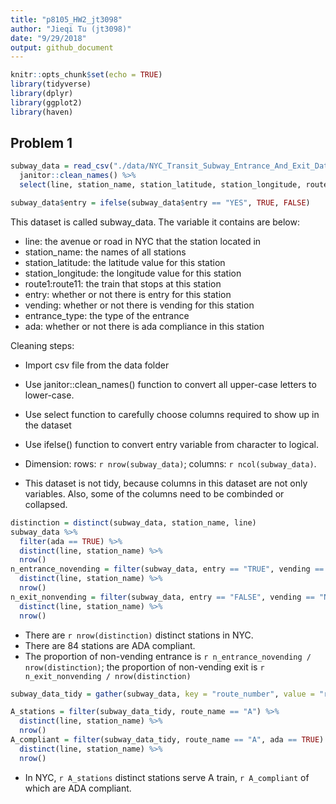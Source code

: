 ```yaml
---
title: "p8105_HW2_jt3098"
author: "Jieqi Tu (jt3098)"
date: "9/29/2018"
output: github_document
---
```


```r
knitr::opts_chunk$set(echo = TRUE)
library(tidyverse)
library(dplyr)
library(ggplot2)
library(haven)
```

## Problem 1
```r
subway_data = read_csv("./data/NYC_Transit_Subway_Entrance_And_Exit_Data.csv") %>%
  janitor::clean_names() %>%
  select(line, station_name, station_latitude, station_longitude, route1:route11, entry, vending, entrance_type, ada)

subway_data$entry = ifelse(subway_data$entry == "YES", TRUE, FALSE)

```

This dataset is called subway_data. The variable it contains are below:

* line: the avenue or road in NYC that the station located in
* station_name: the names of all stations
* station_latitude: the latitude value for this station
* station_longitude: the longitude value for this station
* route1:route11: the train that stops at this station
* entry: whether or not there is entry for this station
* vending: whether or not there is vending for this station
* entrance_type: the type of the entrance
* ada:  whether or not there is ada compliance in this station

Cleaning steps:

* Import csv file from the data folder
* Use janitor::clean_names() function to convert all upper-case letters to lower-case.
* Use select function to carefully choose columns required to show up in the dataset
* Use ifelse() function to convert entry variable from character to logical.

* Dimension: rows: `r nrow(subway_data)`; columns: `r ncol(subway_data)`.
* This dataset is not tidy, because columns in this dataset are not only variables. Also, some of the columns need to be combinded or collapsed.

```r
distinction = distinct(subway_data, station_name, line)
subway_data %>%  
  filter(ada == TRUE) %>%
  distinct(line, station_name) %>%
  nrow()
n_entrance_novending = filter(subway_data, entry == "TRUE", vending == "NO") %>%
  distinct(line, station_name) %>%
  nrow()
n_exit_nonvending = filter(subway_data, entry == "FALSE", vending == "NO") %>%
  distinct(line, station_name) %>%
  nrow()
```

* There are `r nrow(distinction)` distinct stations in NYC.
* There are 84 stations are ADA compliant.
* The proportion of non-vending entrance is `r n_entrance_novending / nrow(distinction)`; the proportion of non-vending exit is `r n_exit_nonvending / nrow(distinction)`

```r
subway_data_tidy = gather(subway_data, key = "route_number", value = "route_name", route1:route11)
```

```r
A_stations = filter(subway_data_tidy, route_name == "A") %>%
  distinct(line, station_name) %>%
  nrow()
A_compliant = filter(subway_data_tidy, route_name == "A", ada == TRUE) %>%
  distinct(line, station_name) %>%
  nrow()
```

* In NYC, `r A_stations` distinct stations serve A train, `r A_compliant` of which are ADA compliant.